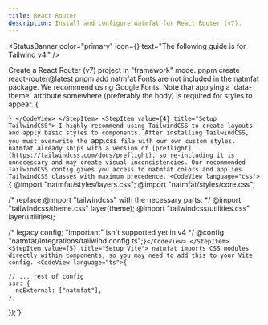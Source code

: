 ```yaml
---
title: React Router
description: Install and configure natmfat for React Router (v7).
---
```



<StatusBanner
  color="primary"
  icon={<RiInformationIcon />}
  text="The following guide is for Tailwind v4."
/>



<StepRoot>
  <StepItem value={1} title="Create project">
    Create a React Router (v7) project in "framework" mode.
    <CodeView language="bash">pnpm create react-router@latest</CodeView>
  </StepItem>
  <StepItem value={2} title="Install natmfat">
    <CodeView language="bash">pnpm add natmfat</CodeView>
  </StepItem>
  <StepItem value={3} title="Add fonts">
    Fonts are not included in the natmfat package. We recommend using Google Fonts. Note that applying a `data-theme` attribute somewhere (preferably the body) is required for styles to appear.
<CodeView language="ts">
{`

`}
</CodeView>
  </StepItem>
  <StepItem value={4} title="Setup TailwindCSS">
    I highly recommend using TailwindCSS to create layouts and apply basic styles to components. After installing TailwindCSS, you must overwrite the `app.css` file with our own custom styles. natmfat already ships with a version of [preflight](https://tailwindcss.com/docs/preflight), so re-including it is unnecessary and may create visual inconsistencies. Our recommended TailwindCSS config gives you access to natmfat colors and applies TailwindCSS classes with maximum precedence.
    <CodeView language="css">{`
@import "natmfat/styles/layers.css";
@import "natmfat/styles/core.css";

/* replace @import "tailwindcss" with the necessary parts: */
@import "tailwindcss/theme.css" layer(theme);
@import "tailwindcss/utilities.css" layer(utilities);

/* legacy config; "important" isn't supported yet in v4 */
@config "natmfat/integrations/tailwind.config.ts";`}</CodeView>
  </StepItem>
  <StepItem value={5} title="Setup Vite">
    natmfat imports CSS modules directly within components, so you may need to add this to your Vite config.
    <CodeView language="ts">{`

    // ... rest of config
    ssr: {
      noExternal: ["natmfat"],
    },
});`}</CodeView>
  </StepItem>
</StepRoot>
